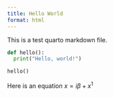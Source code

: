 ```yaml
---
title: Hello World
format: html
---
```


This is a test quarto markdown file.

```python
def hello():
  print("Hello, world!") 
```

```python
hello()
```

Here is an equation $x=i\beta+x^1$
